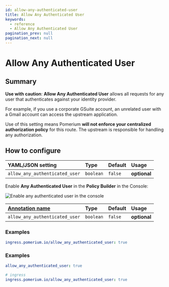 ```yaml
---
id: allow-any-authenticated-user
title: Allow Any Authenticated User
keywords:
  - reference
  - Allow Any Authenticated User
pagination_prev: null
pagination_next: null
---
```



# Allow Any Authenticated User

## Summary

**Use with caution**: **Allow Any Authenticated User** allows all requests for any user that authenticates against your identity provider.

For example, if you use a corporate GSuite account, an unrelated user with a Gmail account can access the upstream application.

Use of this setting means Pomerium **will not enforce your centralized authorization policy** for this route. The upstream is responsible for handling any authorization.

## How to configure

<Tabs>
<TabItem value="Core" label="Core">

| **YAML**/**JSON** setting      | **Type**  | **Default** | **Usage**    |
| :----------------------------- | :-------- | :---------- | :----------- |
| `allow_any_authenticated_user` | `boolean` | `false`     | **optional** |

</TabItem>
<TabItem value="Enterprise" label="Enterprise">

Enable **Any Authenticated User** in the **Policy Builder** in the Console:

![Enable any authenticated user in the console](../img/routes/allow-any-authenticated-user/allow-any-user.png)

</TabItem>
<TabItem value="Kubernetes" label="Kubernetes">

| [**Annotation name**](/docs/deploy/k8s/ingress#set-ingress-annotations) | **Type** | **Default** | **Usage** |
| :-- | :-- | :-- | :-- |
| `allow_any_authenticated_user` | `boolean` | `false` | **optional** |

### Examples

```yaml
ingress.pomerium.io/allow_any_authenticated_user: true
```

</TabItem>
</Tabs>

### Examples

```yaml
allow_any_authenticated_user: true

# ingress
ingress.pomerium.io/allow_any_authenticated_user: true
```
